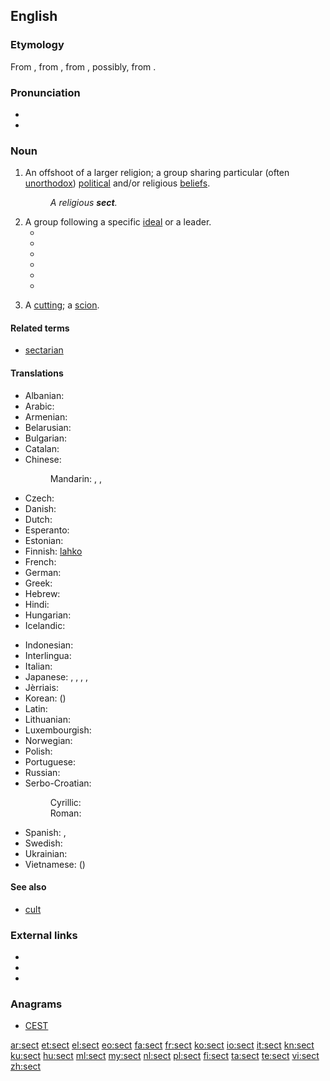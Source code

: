 {{wikipedia|Sect}}
{{wikiquote|Sect}}

==English==

===Etymology===
From {{etyl|enm|en}} {{term|lang=enm|secte}}, from {{etyl|fro|en}} {{term|lang=fro|secte||a sect in philosophy or religion}}, from {{etyl|LL.|en}} {{term|lang=la|secta||a sect in philosophy or religion, a school, party, faction, class, gild, band, particularly a heretical doctrince or sect, etc.}}, possibly, from {{etyl|la|en}} {{term|lang=la|sequi||to follow}}.<!--Century 1911 has the derivation from "secare" as the main one through "secare viam" (take one's way, travel), discussing three alternative explanations as less probable: two of them from "sequi", one more from "secare". M-W online traces the origin to "sequi", so does Online Etymology Dictionary.-->

===Pronunciation===
* {{audio|en-us-sect.ogg|Audio (US)}}
* {{rhymes|ɛkt}}

===Noun===
{{en-noun}}

# An offshoot of a larger religion; a group sharing particular (often [[unorthodox]]) [[political]] and/or religious [[beliefs]].
#: ''A religious '''sect'''.''
# A group following a specific [[ideal]] or a leader.
#*{{quote-book|page=104|title=Getting Saved from the Sixties: Moral Meaning in Conversion and Cultural Change|author=Steven M. Tipton|year=1984|publisher=University of California Press|isbn=978-0520052284|passage=Zen Center welcomes visitors, guests, and prospective students, but it does not engage in systematic institutional or network recruiting of new members, unlike the Christian '''sect''' and Erhard Seminars Training.}}
#*{{quote-book|page=161|title=Snapping: America's Epidemic of Sudden Personality Change|author= Flo Conway, Jim Siegelman|year=1995|publisher= Stillpoint Press, Inc.|isbn=978-0964765009|passage=Every person who is not a fellow member, and every social, religious and political institution that lies outside the '''sect's''' domain, is portrayed as a representative of Satan's world. In our research, we found that Moonies and members of many Christian sects with similar religious and political doctrines often focus on such beliefs to the exclusion of all other thought.}}
#*{{quote-book|page=207|title=Armageddon in Waco: Critical Perspectives on the Branch Davidian Conflict|author=Stuart A. Wright|year=1995|publisher=University Of Chicago Press|isbn=978-0226908458|passage=Peoples Temple and the Branch Davidians both approximated the 'apocalyptic '''sect'''' as an ideal type. In such sects the end of the world is taken as a central tenet.}}
#*{{quote-book|page=216|title=Encyclopedia of New Age Beliefs|author=John Ankerberg, John Weldon|year=1996|publisher=Harvest House Publishers|isbn=978-1565071605|passage=There are scores of modern religious cults and '''sects''' that have been influenced by Hinduism to varying degrees. Werner Erhard, founder of 'Landmark Education's 'The Forum',' and 'est' seminars, which have about 700,000 graduates, was influenced by Hinduism through Swami Muktananda, one of Erhard's principal gurus.}}
#*{{quote-book|page=75|title=Hearing the Voices of Jonestown|author=Mary McCormick Maaga|isbn=978-0815605157|publisher=Syracuse University Press|year=1998|passage=The Indiana Peoples Temple was essentially a '''sect''', which was joined by new religious movement members in California, which then recruited black church members as it focused its ministry on the residents of urban California.}}
#*{{quote-book|page=47|title=Utopias and Utopians: An Historical Dictionary|author=R. C. S. Trahair|year=1999|publisher=Greenwood|isbn=978-0313294655|passage=Branch Davidians are a modern religious '''sect''' that claims to be an offshoot of the Seventh-Day Adventist Church. The church renounced any connection with the sect in the 1930s.}}
# {{context|obsolete|lang=en}} A [[cutting]]; a [[scion]]. 

====Related terms====
* [[sectarian]]

====Translations====
{{trans-top|religious movement}}
* Albanian: {{t|sq|sekt|m}}
* Arabic: {{t|ar|طائفة|f|tr=ʈā’ifa|sc=Arab}}
* Armenian: {{t|hy|աղանդ|tr=aġand}}
* Belarusian: {{t|be|сэкта|f|tr=sékta|sc=Cyrl}}
* Bulgarian: {{t+|bg|секта|f|tr=sékta|sc=Cyrl}}
* Catalan: {{t|ca|secta|f}}
* Chinese:
*: Mandarin: {{t+|cmn|宗派|tr=zōngpài|sc=Hani}}, {{t+|cmn|教派|tr=jiàopài|sc=Hani}}, {{qualifier|cult}} {{t+|cmn|邪教|tr=xiéjiào|sc=Hani}}
* Czech: {{t+|cs|sekta|f}}
* Danish: {{t|da|sekt|c}}
* Dutch: {{t+|nl|sekte|f}}
* Esperanto: {{t|eo|sekto}}
* Estonian: {{t|et|sekt}}
* Finnish: [[lahko]] {{qualifier|religious}}
* French: {{t+|fr|secte|f}}
* German: {{t+|de|Sekte|f}}
* Greek: {{t+|el|αίρεση|f|tr=aíresi}}
* Hebrew: {{t|he|כת|f|tr=kat|sc=Hebr}}
* Hindi: {{t|hi|मज़हब|m|tr=mazhab}}
* Hungarian: {{t+|hu|szekta}}
* Icelandic: {{t|is|sértrúarsöfnuður|m}}
{{trans-mid}}
* Indonesian: {{t+|id|sekte}}
* Interlingua: {{t|ia|secta}}
* Italian: {{t+|it|setta|f}}
* Japanese: {{t+|ja|宗派|tr=しゅうは, shūha|sc=Jpan}}, {{t|ja|教派|tr=きょうは, kyōha|sc=Jpan}}, {{t|ja|セクト|tr=sekuto|sc=Jpan}}, {{qualifier|cult}} {{t|ja|カルト|tr=karuto|sc=Jpan}}, {{t|ja|分派|tr=ぶんぱ, bunpa|sc=Jpan}}
* Jèrriais: {{t|roa-jer|secte|f}}
* Korean: {{t+|ko|종파|tr=jongpa|sc=Kore}} ({{t+|ko|宗派|sc=Kore}})
* Latin: {{t+|la|cultus|m}}
* Lithuanian: {{t|lt|sekta|f}}
* Luxembourgish: {{t|lb|sekten}}
* Norwegian: {{t|no|sekt|m}}
* Polish: {{t+|pl|sekta|f}}
* Portuguese: {{t+|pt|seita|f}}
* Russian: {{t+|ru|секта|f|tr=sékta}}
* Serbo-Croatian:
*: Cyrillic: {{t|sh|секта|f}}
*: Roman: {{t|sh|sekta|f}}
* Spanish: {{t+|es|secta|f}}, {{t+|es|culto|m}}
* Swedish: {{t+|sv|sekt|c}}
* Ukrainian: {{t+|uk|секта|f|tr=sékta|sc=Cyrl}}
* Vietnamese: {{t|vi|tông phái}} ({{t|vi|宗派}})
{{trans-bottom}}

====See also====
* [[cult]]

===External links===
* {{R:Webster 1913}}
* {{R:Century 1911}}
* {{R:OneLook}}

===Anagrams===
* [[CEST#English|CEST]]

[[ar:sect]]
[[et:sect]]
[[el:sect]]
[[eo:sect]]
[[fa:sect]]
[[fr:sect]]
[[ko:sect]]
[[io:sect]]
[[it:sect]]
[[kn:sect]]
[[ku:sect]]
[[hu:sect]]
[[ml:sect]]
[[my:sect]]
[[nl:sect]]
[[pl:sect]]
[[fi:sect]]
[[ta:sect]]
[[te:sect]]
[[vi:sect]]
[[zh:sect]]